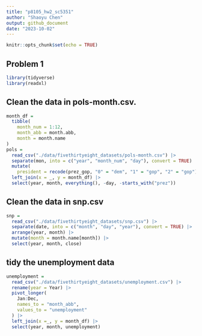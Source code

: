 ```yaml
---
title: "p8105_hw2_sc5351"
author: "Shaoyu Chen"
output: github_document
date: "2023-10-02"
---
```


```r
knitr::opts_chunk$set(echo = TRUE)
```

## Problem 1
```r
library(tidyverse)
library(readxl)
```
## Clean the data in pols-month.csv.
```r

month_df = 
  tibble(
    month_num = 1:12,
    month_abb = month.abb,
    month = month.name
) 
pols =
  read_csv("./data/fivethirtyeight_datasets/pols-month.csv") |>
  separate(mon, into = c("year", "month_num", "day"), convert = TRUE) |>
  mutate(
    president = recode(prez_gop, "0" = "dem", "1" = "gop", "2" = "gop")) |> 
  left_join(x = _, y = month_df) |>
  select(year, month, everything(), -day, -starts_with("prez"))

```
## Clean the data in snp.csv
```r
snp = 
  read_csv("./data/fivethirtyeight_datasets/snp.csv") |>
  separate(date, into = c("month", "day", "year"), convert = TRUE) |>
  arrange(year, month) |>
  mutate(month = month.name[month]) |>
  select(year, month, close) 

```
## tidy the unemployment data 
```r
unemployment = 
  read_csv("./data/fivethirtyeight_datasets/unemployment.csv") |>
  rename(year = Year) |>
  pivot_longer(
    Jan:Dec,
    names_to = "month_abb",
    values_to = "unemployment"
  ) |>
  left_join(x =_, y = month_df) |>
  select(year, month, unemployment)


```

